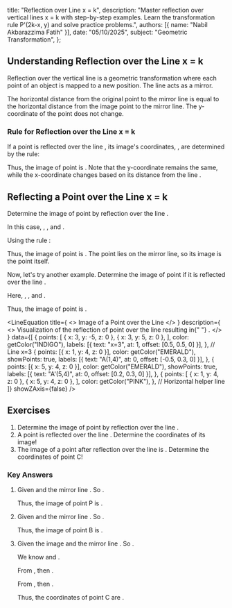 
  title: "Reflection over Line x = k",
  description: "Master reflection over vertical lines x = k with step-by-step examples. Learn the transformation rule P'(2k-x, y) and solve practice problems.",
  authors: [{ name: "Nabil Akbarazzima Fatih" }],
  date: "05/10/2025",
  subject: "Geometric Transformation",
};

## Understanding Reflection over the Line x = k

Reflection over the vertical line <InlineMath math="x = k" /> is a geometric transformation where each point of an object is mapped to a new position. The line <InlineMath math="x = k" /> acts as a mirror.

The horizontal distance from the original point to the mirror line is equal to the horizontal distance from the image point to the mirror line. The y-coordinate of the point does not change.

### Rule for Reflection over the Line x = k

If a point <InlineMath math="P(x, y)" /> is reflected over the line <InlineMath math="x = k" />, its image's coordinates, <InlineMath math="P'(x', y')" />, are determined by the rule:

<div className="flex flex-col gap-4">
  <BlockMath math="x' = 2k - x" />
  <BlockMath math="y' = y" />
</div>

Thus, the image of point <InlineMath math="P(x, y)" /> is <InlineMath math="P'(2k - x, y)" />. Note that the y-coordinate remains the same, while the x-coordinate changes based on its distance from the line <InlineMath math="x=k" />.

## Reflecting a Point over the Line x = k

Determine the image of point <InlineMath math="P(3,2)" /> by reflection over the line <InlineMath math="x=3" />.

In this case, <InlineMath math="x=3" />, <InlineMath math="y=2" />, and <InlineMath math="k=3" />.

Using the rule <InlineMath math="P'(2k - x, y)" />:

<div className="flex flex-col gap-4">
  <BlockMath math="x' = 2(3) - 3 = 6 - 3 = 3" />
  <BlockMath math="y' = 2" />
</div>

Thus, the image of point <InlineMath math="P(3,2)" /> is <InlineMath math="P'(3,2)" />. The point lies on the mirror line, so its image is the point itself.

Now, let's try another example. Determine the image of point <InlineMath math="A(1,4)" /> if it is reflected over the line <InlineMath math="x=3" />.

Here, <InlineMath math="x=1" />, <InlineMath math="y=4" />, and <InlineMath math="k=3" />.

<div className="flex flex-col gap-4">
  <BlockMath math="x' = 2(3) - 1 = 6 - 1 = 5" />
  <BlockMath math="y' = 4" />
</div>

Thus, the image of point <InlineMath math="A(1,4)" /> is <InlineMath math="A'(5,4)" />.

<LineEquation
  title={
    <>
      Image of a Point over the Line <InlineMath math="x=k" />
    </>
  }
  description={
    <>
      Visualization of the reflection of point <InlineMath math="A(1,4)" /> over
      the line <InlineMath math="x=3" /> resulting in{" "}
      <InlineMath math="A'(5,4)" />.
    </>
  }
  data={[
    {
      points: [
        { x: 3, y: -5, z: 0 },
        { x: 3, y: 5, z: 0 },
      ],
      color: getColor("INDIGO"),
      labels: [{ text: "x=3", at: 1, offset: [0.5, 0.5, 0] }],
    }, // Line x=3
    {
      points: [{ x: 1, y: 4, z: 0 }],
      color: getColor("EMERALD"),
      showPoints: true,
      labels: [{ text: "A(1,4)", at: 0, offset: [-0.5, 0.3, 0] }],
    },
    {
      points: [{ x: 5, y: 4, z: 0 }],
      color: getColor("EMERALD"),
      showPoints: true,
      labels: [{ text: "A'(5,4)", at: 0, offset: [0.2, 0.3, 0] }],
    },
    {
      points: [
        { x: 1, y: 4, z: 0 },
        { x: 5, y: 4, z: 0 },
      ],
      color: getColor("PINK"),
    }, // Horizontal helper line
  ]}
  showZAxis={false}
/>

## Exercises

1.  Determine the image of point <InlineMath math="P(3,2)" /> by reflection over the line <InlineMath math="x=5" />.
2.  A point <InlineMath math="B(-2, 5)" /> is reflected over the line <InlineMath math="x=1" />. Determine the coordinates of its image!
3.  The image of a point <InlineMath math="C(x,y)" /> after reflection over the line <InlineMath math="x=-2" /> is <InlineMath math="C'(0,3)" />. Determine the coordinates of point C!

### Key Answers

1.  Given <InlineMath math="P(3,2)" /> and the mirror line <InlineMath math="x=5" />. So <InlineMath math="x=3, y=2, k=5" />.

    <div className="flex flex-col gap-4">
      <BlockMath math="x' = 2k - x = 2(5) - 3 = 10 - 3 = 7" />
      <BlockMath math="y' = y = 2" />
    </div>

    Thus, the image of point P is <InlineMath math="P'(7,2)" />.

2.  Given <InlineMath math="B(-2, 5)" /> and the mirror line <InlineMath math="x=1" />. So <InlineMath math="x=-2, y=5, k=1" />.

    <div className="flex flex-col gap-4">
      <BlockMath math="x' = 2k - x = 2(1) - (-2) = 2 + 2 = 4" />
      <BlockMath math="y' = y = 5" />
    </div>

    Thus, the image of point B is <InlineMath math="B'(4,5)" />.

3.  Given the image <InlineMath math="C'(0,3)" /> and the mirror line <InlineMath math="x=-2" />. So <InlineMath math="x'=0, y'=3, k=-2" />.

    We know <InlineMath math="x' = 2k - x" /> and <InlineMath math="y' = y" />.

    From <InlineMath math="y' = y" />, then <InlineMath math="y = 3" />.

    From <InlineMath math="x' = 2k - x" />, then <InlineMath math="0 = 2(-2) - x" />.

    <div className="flex flex-col gap-4">
      <BlockMath math="0 = -4 - x" />
      <BlockMath math="x = -4" />
    </div>

    Thus, the coordinates of point C are <InlineMath math="C(-4,3)" />.
